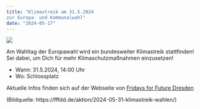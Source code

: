 ```yaml
---
title: "Klimastreik am 31.5.2024
zur Europa- und Kommunalwahl"
date: "2024-05-17"
---
```

![](2024-05-31-savethedate-768x768.webp)

Am Wahltag der Europawahl wird ein bundesweiter Klimastreik stattfinden! Sei dabei, um Dich für mehr Klimaschutzmaßnahmen einzusetzen!

* Wann: 31.5.2024, 14:00 Uhr
* Wo: Schlossplatz

Aktuelle Infos finden sich auf der Webseite von [Fridays for Future Dresden](https://fffdd.de/aktion/2024-05-31-klimastreik-wahlen/)

(Bildquelle: https://fffdd.de/aktion/2024-05-31-klimastreik-wahlen/)